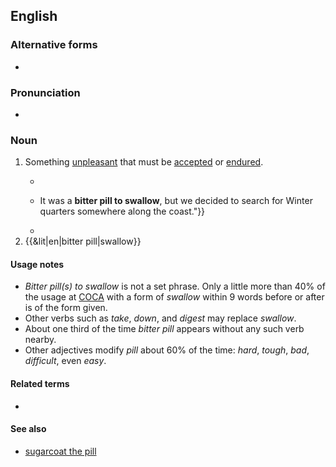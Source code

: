 ==English==

===Alternative forms===
* {{alt|en|bitter pill}}

===Pronunciation===
* {{audio|en|en-au-bitter pill to swallow.ogg|Audio (AU)}}

===Noun===
{{en-noun|head=[[bitter pill]] [[to]] [[swallow]]|bitter pills to swallow}}

# {{lb|en|figurative}} Something [[unpleasant]] that must be [[accepted]] or [[endured]].
#: {{syn|en|hard pill to swallow}}
#* {{quote-book|en|year=1886|author={{w|George Gissing}}|title=Demos: A Story of English Socialism|chapter=10|passage=[T]o see himself dethroned, the object of her contempt, was a '''bitter pill to swallow'''.}}
#* {{quote-journal|en|title=Amundsen to Try Again for Pole|work=The New York Times|date=1920-05-01|url=https://www.nytimes.com/1920/05/01/archives/amundsen-to-try-again-for-pole-after-visit-to-nome-the-explorer.html|issn=0362-4331|passage="[W]e cast loose from the ice after a very careful inspection which left us no hope whatsoever of penetrating it. {{...}} It was a '''bitter pill to swallow''', but we decided to search for Winter quarters somewhere along the coast."}}
#* {{quote-web|en|date=June 26, 2006|author=[[w:Tony Karon|Tony Karon]]|archiveurl=https://web.archive.org/web/20100903202622/http://www.time.com/time/world/article/0,8599,1208298,00.html|title=Inside Iraq's 'Amnesty' Plan|work=Time|archivedate=2010-09-03|passage=Giving them amnesty would be a '''bitter pill''' for the U.S. '''to swallow'''.}}
# {{&lit|en|bitter pill|swallow}}

====Usage notes====
* ''Bitter pill(s) to swallow'' is not a set phrase. Only a little more than 40% of the usage at [[COCA]] with a form of ''swallow'' within 9 words before or after is of the form given.
* Other verbs such as ''take'', ''down'', and ''digest'' may replace ''swallow''.
* About one third of the time ''bitter pill'' appears without any such verb nearby.
* Other adjectives modify ''pill'' about 60% of the time: ''hard'', ''tough'', ''bad'', ''difficult'', even ''easy''.

====Related terms====
* {{l|en|swallow a bitter pill}}

====See also====
* [[sugarcoat the pill]]